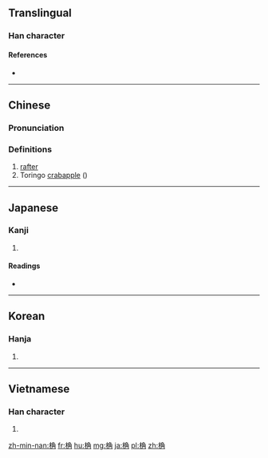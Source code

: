 ==Translingual==

===Han character===
{{Han char|rn=75|rad=木|as=07|sn=11|four=47927|canj=DNBG,DNBQ,XDNBQ|ids=⿰木角}}

====References====
* {{Han ref|kx=0527.120|dkj=14813|dj=0916.050|hdz=21218.050|uh=6877|ud=26743|bh=D5C1|bd=54721}}

----

==Chinese==
{{zh-forms}}

===Pronunciation===
{{zh-pron
|m=jué
|c=gok3
|mc=y
|oc=y
|ma=
|cat=n,pn
}}

===Definitions===
# [[rafter]]
# Toringo [[crabapple]] ({{taxlink|Malus toringo|species|noshow=1}})

----

==Japanese==

===Kanji===
{{ja-kanji|grade=|rs=木07}}

# {{defn|lang=ja|sort=木07}}

====Readings====
* {{ja-readings|on=[[かく]] (kaku)|kun=[[たるき]] (taruki)}}

----

==Korean==

===Hanja===
{{ko-hanja|hangeul=각|eumhun=|rv=gak|mr=kak|y=kak}}

# {{defn|lang=ko|sort=木07}}

----

==Vietnamese==

===Han character===
{{vi-readings|rs=木07| hanviet = dác}}

# {{defn|lang=vi|sort=木07}}

[[zh-min-nan:桷]]
[[fr:桷]]
[[hu:桷]]
[[mg:桷]]
[[ja:桷]]
[[pl:桷]]
[[zh:桷]]